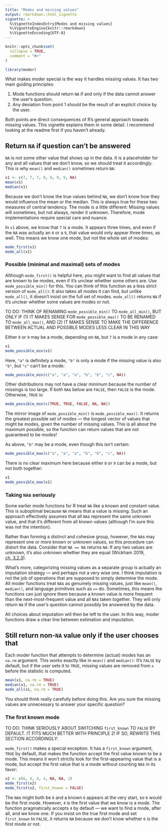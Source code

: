 ```yaml
---
title: "Modes and missing values"
output: rmarkdown::html_vignette
vignette: >
  %\VignetteIndexEntry{Modes and missing values}
  %\VignetteEngine{knitr::rmarkdown}
  %\VignetteEncoding{UTF-8}
---
```


```r
knitr::opts_chunk$set(
  collapse = TRUE,
  comment = "#>"
)
```

```r
library(moder)
```

What makes moder special is the way it handles missing values. It has two main guiding principles:

1.  Mode functions should return `NA` if and only if the data cannot answer the user's question.
2.  Any deviation from point 1 should be the result of an explicit choice by the user.

Both points are direct consequences of R's general approach towards missing values. This vignette explains them in some detail. I recommend looking at the readme first if you haven't already.

## Return `NA` if question can't be answered

`NA` is not some other value that shows up in the data. It is a placeholder for any and all values that we don't know, so we should treat it accordingly. This is why `mean()` and `median()` sometimes return `NA`:

```r
x1 <- c(7, 7, 7, 8, 8, 9, 9, NA)
mean(x1)
median(x1)
```

Because we don't know the true values behind `NA`, we don't know how they would influence the mean or the median. This is always true for these two measures of central tendency. The mode is a little different: Missing values will sometimes, but not always, render it unknown. Therefore, mode implementations require special care and nuance.

In `x1` above, we know that `7` is a mode. It appears three times, and even if the `NA` was actually an `8` or a `9`, that value would only appear three times, as well. This means we know one mode, but not the whole set of modes:

```r
mode_first(x1)
mode_all(x1)
```

### Possible (minimal and maximal) sets of modes

Although `mode_first()` is helpful here, you might want to find all values that are known to be modes, even if it's unclear whether some others are. Use `mode_possible_min()` for this. You can think of this function as a less strict version of `mode_all()`: It also takes all modes it can find, but unlike `mode_all()`, it doesn't insist on the full set of modes. `mode_all()` returns `NA` if it's unclear whether some values are modes or not.

TO DO: THINK OF RENAMING `mode_possible_min()` TO `mode_all_min()`, BUT ONLY IF (1) IT MAKES SENSE FOR `mode_possible_max()` TO BE RENAMED TO `mode_all_max()`, AND (2) IT MAKES SENSE TO MAKE THE DIFFERENCE BETWEEN ACTUAL AND POSSIBLE MODES LESS CLEAR IN THIS WAY

Either `8` or `9` may be a mode, depending on `NA`, but `7` is a mode in any case:

```r
x1
mode_possible_min(x1)
```

Here, `"a"` is definitely a mode, `"b"` is only a mode if the missing value is also `"b"`, but `"c"` can't be a mode:

```r
mode_possible_min(c("a", "a", "a", "b", "b", "c", NA))
```

Other distributions may not have a clear minimum because the number of missings is too large. If both `NA`s below are `FALSE`, then `FALSE` is the mode. Otherwise, `TRUE` is:

```r
mode_possible_min(c(TRUE, TRUE, FALSE, NA, NA))
```

The mirror image of `mode_possible_min()` is `mode_possible_max()`. It returns the greatest possible set of modes --- the longest vector of values that might be modes, given the number of missing values. This is all about the maximum possible, so the function can return values that are not guaranteed to be modes!

As above, `"b"` may be a mode, even though this isn't certain:

```r
mode_possible_max(c("a", "a", "a", "b", "b", "c", NA))
```

There is no clear maximum here because either `8` or `9` can be a mode, but not both together:

```r
x1
mode_possible_max(x1)
```

### Taking `NA`s seriously

Some earlier mode functions for R treat `NA` like a known and constant value. This is suboptimal because `NA` means that a value is missing. Such an approach effectively assumes that all `NA`s represent the same unknown value, and that it's different from all known values (although I'm sure this was not the intention).

Rather than forming a distinct and cohesive group, however, the `NA`s may represent one or more known or unknown values, so this procedure can distort the data. Consider that `NA == NA` returns `NA`: If any two values are unknown, it's also unknown whether they are equal (Wickham 2019, [ch. 3.2.3](https://adv-r.hadley.nz/vectors-chap.html#missing-values)).

What's more, categorizing missing values as a separate group is actually an imputation strategy --- and perhaps not a very wise one. I think imputation is not the job of operations that are supposed to simply determine the mode. All moder functions treat `NA`s as genuinely missing values, just like `mean()`, `median()`, and language primitives such as `==` do. Sometimes, this means the functions can just ignore them because a known value is more frequent than the next-most-frequent value and all `NA`s taken together. They will only return `NA` if the user's question cannot possibly be answered by the data.

All choices about imputation will then be left to the user. In this way, moder functions draw a clear line between estimation and imputation.

## Still return non-`NA` value only if the user chooses that

Each moder function that attempts to determine (actual) modes has an `na.rm` argument. This works exactly like in `mean()` and `median()`: It's `FALSE` by default, but if the user sets it to `TRUE`, missing values are removed from `x` before the statistic is computed.

```r
mean(x1, na.rm = TRUE)
median(x1, na.rm = TRUE)
mode_all(x1, na.rm = TRUE)
```

You should think really carefully before doing this. Are you sure the missing values are unnecessary to answer your specific question?

### The first known mode

TO DO: THINK SERIOUSLY ABOUT SWITCHING `first_known` TO `FALSE` BY DEFAULT. IT FITS MUCH BETTER WITH PRINCIPLE 2! IF SO, REWRITE THIS SECTION ACCORDINGLY:

`mode_first()` makes a special exception. It has a `first_known` argument, `TRUE` by default, that makes the function accept the first value known to be a mode. This means it won't strictly look for the first-appearing value that is a mode, but accept the first value that is a mode without counting `NA`s in its favor:

```r
x2 <- c(6, 4, 4, 4, NA, NA, 1)
mode_first(x2)
mode_first(x2, first_known = FALSE)
```

The `NA`s might both be `6` and a known `6` appears at the very start, so `6` would be the first mode. However, `4` is the first value that we *know* is a mode. The function pragmatically accepts `4` by default --- we want to find a mode, after all, and we know one. If you insist on the true first mode and set `first_known` to `FALSE`, it returns `NA` because we don't know whether `6` is the first mode or not.
